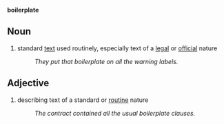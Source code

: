 '''boilerplate'''
==Noun==
# standard [[text]] used routinely, especially text of a [[legal]] or [[official]] nature
#:''They put that boilerplate on all the warning labels.''
==Adjective==
# describing text of a standard or [[routine]] nature
#: ''The contract contained all the usual boilerplate clauses.''